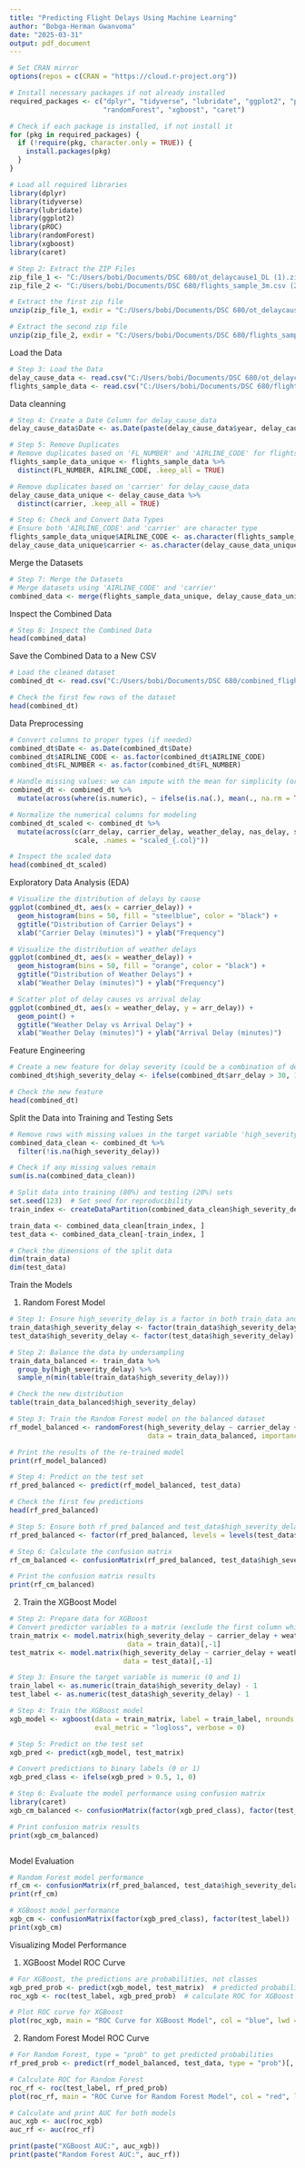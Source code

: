 ```yaml
---
title: "Predicting Flight Delays Using Machine Learning"
author: "Bobga-Herman Gwanvoma"
date: "2025-03-31"
output: pdf_document
---
```


```r
# Set CRAN mirror
options(repos = c(CRAN = "https://cloud.r-project.org"))

# Install necessary packages if not already installed
required_packages <- c("dplyr", "tidyverse", "lubridate", "ggplot2", "pROC", 
                       "randomForest", "xgboost", "caret")

# Check if each package is installed, if not install it
for (pkg in required_packages) {
  if (!require(pkg, character.only = TRUE)) {
    install.packages(pkg)
  }
}

# Load all required libraries
library(dplyr)
library(tidyverse)
library(lubridate)
library(ggplot2)
library(pROC)
library(randomForest)
library(xgboost)
library(caret)
```

```r
# Step 2: Extract the ZIP Files
zip_file_1 <- "C:/Users/bobi/Documents/DSC 680/ot_delaycause1_DL (1).zip"
zip_file_2 <- "C:/Users/bobi/Documents/DSC 680/flights_sample_3m.csv (2).zip"

# Extract the first zip file
unzip(zip_file_1, exdir = "C:/Users/bobi/Documents/DSC 680/ot_delaycause1_DL_1")

# Extract the second zip file
unzip(zip_file_2, exdir = "C:/Users/bobi/Documents/DSC 680/flights_sample_3m_2")
```
Load the Data
```r
# Step 3: Load the Data
delay_cause_data <- read.csv("C:/Users/bobi/Documents/DSC 680/ot_delaycause1_DL_1/Airline_Delay_Cause.csv")
flights_sample_data <- read.csv("C:/Users/bobi/Documents/DSC 680/flights_sample_3m_2/flights_sample_3m.csv")
```
Data cleanning
```r
# Step 4: Create a Date Column for delay_cause_data
delay_cause_data$Date <- as.Date(paste(delay_cause_data$year, delay_cause_data$month, "01", sep = "-"), format = "%Y-%m-%d")
```

```r
# Step 5: Remove Duplicates
# Remove duplicates based on 'FL_NUMBER' and 'AIRLINE_CODE' for flights_sample_data
flights_sample_data_unique <- flights_sample_data %>%
  distinct(FL_NUMBER, AIRLINE_CODE, .keep_all = TRUE)

# Remove duplicates based on 'carrier' for delay_cause_data
delay_cause_data_unique <- delay_cause_data %>%
  distinct(carrier, .keep_all = TRUE)
```

```r
# Step 6: Check and Convert Data Types
# Ensure both 'AIRLINE_CODE' and 'carrier' are character type
flights_sample_data_unique$AIRLINE_CODE <- as.character(flights_sample_data_unique$AIRLINE_CODE)
delay_cause_data_unique$carrier <- as.character(delay_cause_data_unique$carrier)
```
Merge the Datasets
```r
# Step 7: Merge the Datasets
# Merge datasets using 'AIRLINE_CODE' and 'carrier'
combined_data <- merge(flights_sample_data_unique, delay_cause_data_unique, by.x = "AIRLINE_CODE", by.y = "carrier", all = TRUE)
```
Inspect the Combined Data
```r
# Step 8: Inspect the Combined Data
head(combined_data)
```
Save the Combined Data to a New CSV


```r
# Load the cleaned dataset
combined_dt <- read.csv("C:/Users/bobi/Documents/DSC 680/combined_flight_data.csv")

# Check the first few rows of the dataset
head(combined_dt)

```
Data Preprocessing
```r
# Convert columns to proper types (if needed)
combined_dt$Date <- as.Date(combined_dt$Date)
combined_dt$AIRLINE_CODE <- as.factor(combined_dt$AIRLINE_CODE)
combined_dt$FL_NUMBER <- as.factor(combined_dt$FL_NUMBER)

# Handle missing values: we can impute with the mean for simplicity (or remove rows with NAs)
combined_dt <- combined_dt %>% 
  mutate(across(where(is.numeric), ~ ifelse(is.na(.), mean(., na.rm = TRUE), .)))

# Normalize the numerical columns for modeling
combined_dt_scaled <- combined_dt %>%
  mutate(across(c(arr_delay, carrier_delay, weather_delay, nas_delay, security_delay, late_aircraft_delay), 
                scale, .names = "scaled_{.col}"))

# Inspect the scaled data
head(combined_dt_scaled)

```
Exploratory Data Analysis (EDA)
```r
# Visualize the distribution of delays by cause
ggplot(combined_dt, aes(x = carrier_delay)) +
  geom_histogram(bins = 50, fill = "steelblue", color = "black") +
  ggtitle("Distribution of Carrier Delays") +
  xlab("Carrier Delay (minutes)") + ylab("Frequency")

# Visualize the distribution of weather delays
ggplot(combined_dt, aes(x = weather_delay)) +
  geom_histogram(bins = 50, fill = "orange", color = "black") +
  ggtitle("Distribution of Weather Delays") +
  xlab("Weather Delay (minutes)") + ylab("Frequency")

# Scatter plot of delay causes vs arrival delay
ggplot(combined_dt, aes(x = weather_delay, y = arr_delay)) +
  geom_point() +
  ggtitle("Weather Delay vs Arrival Delay") +
  xlab("Weather Delay (minutes)") + ylab("Arrival Delay (minutes)")

```
Feature Engineering
```r
# Create a new feature for delay severity (could be a combination of delays or an indicator)
combined_dt$high_severity_delay <- ifelse(combined_dt$arr_delay > 30, 1, 0)

# Check the new feature
head(combined_dt)


```
Split the Data into Training and Testing Sets
```r
# Remove rows with missing values in the target variable 'high_severity_delay'
combined_data_clean <- combined_dt %>%
  filter(!is.na(high_severity_delay))

# Check if any missing values remain
sum(is.na(combined_data_clean))


```
```r
# Split data into training (80%) and testing (20%) sets
set.seed(123)  # Set seed for reproducibility
train_index <- createDataPartition(combined_data_clean$high_severity_delay, p = 0.8, list = FALSE)

train_data <- combined_data_clean[train_index, ]
test_data <- combined_data_clean[-train_index, ]

# Check the dimensions of the split data
dim(train_data)
dim(test_data)

```
Train the Models

1) Random Forest Model

```r
# Step 1: Ensure high_severity_delay is a factor in both train_data and test_data
train_data$high_severity_delay <- factor(train_data$high_severity_delay)
test_data$high_severity_delay <- factor(test_data$high_severity_delay)

# Step 2: Balance the data by undersampling
train_data_balanced <- train_data %>%
  group_by(high_severity_delay) %>%
  sample_n(min(table(train_data$high_severity_delay)))

# Check the new distribution
table(train_data_balanced$high_severity_delay)

# Step 3: Train the Random Forest model on the balanced dataset
rf_model_balanced <- randomForest(high_severity_delay ~ carrier_delay + weather_delay + nas_delay + arr_delay,
                                  data = train_data_balanced, importance = TRUE, ntree = 100)

# Print the results of the re-trained model
print(rf_model_balanced)

# Step 4: Predict on the test set
rf_pred_balanced <- predict(rf_model_balanced, test_data)

# Check the first few predictions
head(rf_pred_balanced)

# Step 5: Ensure both rf_pred_balanced and test_data$high_severity_delay have the same factor levels
rf_pred_balanced <- factor(rf_pred_balanced, levels = levels(test_data$high_severity_delay))

# Step 6: Calculate the confusion matrix
rf_cm_balanced <- confusionMatrix(rf_pred_balanced, test_data$high_severity_delay)

# Print the confusion matrix results
print(rf_cm_balanced)

```

2) Train the XGBoost Model
```r
# Step 2: Prepare data for XGBoost
# Convert predictor variables to a matrix (exclude the first column which is the intercept)
train_matrix <- model.matrix(high_severity_delay ~ carrier_delay + weather_delay + nas_delay + arr_delay, 
                             data = train_data)[,-1]
test_matrix <- model.matrix(high_severity_delay ~ carrier_delay + weather_delay + nas_delay + arr_delay, 
                            data = test_data)[,-1]

# Step 3: Ensure the target variable is numeric (0 and 1)
train_label <- as.numeric(train_data$high_severity_delay) - 1
test_label <- as.numeric(test_data$high_severity_delay) - 1

# Step 4: Train the XGBoost model
xgb_model <- xgboost(data = train_matrix, label = train_label, nrounds = 100, objective = "binary:logistic", 
                     eval_metric = "logloss", verbose = 0)

# Step 5: Predict on the test set
xgb_pred <- predict(xgb_model, test_matrix)

# Convert predictions to binary labels (0 or 1)
xgb_pred_class <- ifelse(xgb_pred > 0.5, 1, 0)

# Step 6: Evaluate the model performance using confusion matrix
library(caret)
xgb_cm_balanced <- confusionMatrix(factor(xgb_pred_class), factor(test_label))

# Print confusion matrix results
print(xgb_cm_balanced)



```

Model Evaluation
```r
# Random Forest model performance
rf_cm <- confusionMatrix(rf_pred_balanced, test_data$high_severity_delay)
print(rf_cm)
```

```r
# XGBoost model performance
xgb_cm <- confusionMatrix(factor(xgb_pred_class), factor(test_label))
print(xgb_cm)

```

Visualizing Model Performance

1. XGBoost Model ROC Curve
```r
# For XGBoost, the predictions are probabilities, not classes
xgb_pred_prob <- predict(xgb_model, test_matrix)  # predicted probabilities for XGBoost
roc_xgb <- roc(test_label, xgb_pred_prob)  # calculate ROC for XGBoost

# Plot ROC curve for XGBoost
plot(roc_xgb, main = "ROC Curve for XGBoost Model", col = "blue", lwd = 2)
```
2. Random Forest Model ROC Curve
```r
# For Random Forest, type = "prob" to get predicted probabilities
rf_pred_prob <- predict(rf_model_balanced, test_data, type = "prob")[, 2]  # probabilities for class 1 (positive class)

# Calculate ROC for Random Forest
roc_rf <- roc(test_label, rf_pred_prob) 
plot(roc_rf, main = "ROC Curve for Random Forest Model", col = "red", lwd = 2)
```




```r
# Calculate and print AUC for both models
auc_xgb <- auc(roc_xgb)
auc_rf <- auc(roc_rf)

print(paste("XGBoost AUC:", auc_xgb))
print(paste("Random Forest AUC:", auc_rf))
```








